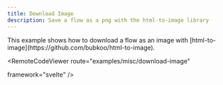 ```yaml
---
title: Download Image
description: Save a flow as a png with the html-to-image library
---
```




<ExampleLayout>
This example shows how to download a flow as an image with [html-to-image](https://github.com/bubkoo/html-to-image).

<RemoteCodeViewer
  route="examples/misc/download-image"
  
  framework="svelte"
/>
</ExampleLayout>
